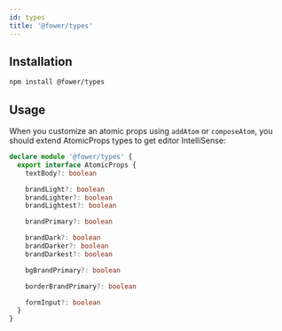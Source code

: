 ```yaml
---
id: types
title: '@fower/types'
---
```


## Installation

```bash npm2yarn
npm install @fower/types
```

## Usage

When you customize an atomic props using `addAtom` or `composeAtom`,
you should extend AtomicProps types to get editor IntelliSense:

```ts
declare module '@fower/types' {
  export interface AtomicProps {
    textBody?: boolean

    brandLight?: boolean
    brandLighter?: boolean
    brandLightest?: boolean

    brandPrimary?: boolean

    brandDark?: boolean
    brandDarker?: boolean
    brandDarkest?: boolean

    bgBrandPrimary?: boolean

    borderBrandPrimary?: boolean

    formInput?: boolean
  }
}
```

